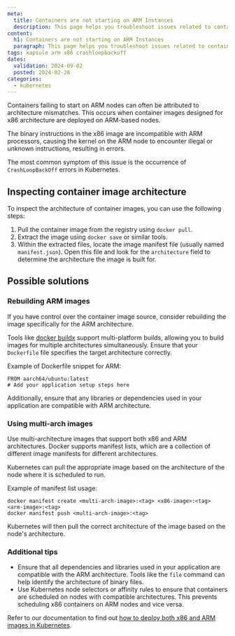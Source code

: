 ```yaml
---
meta:
  title: Containers are not starting on ARM Instances
  description: This page helps you troubleshoot issues related to containers not starting on ARM Instances
content:
  h1: Containers are not starting on ARM Instances
  paragraph: This page helps you troubleshoot issues related to containers not starting on ARM Instances
tags: kapsule arm x86 crashloopbackoff
dates:
  validation: 2024-09-02
  posted: 2024-02-28
categories:
  - kubernetes
---
```


Containers failing to start on ARM nodes can often be attributed to architecture mismatches. This occurs when container images designed for x86 architecture are deployed on ARM-based nodes.

The binary instructions in the x86 image are incompatible with ARM processors, causing the kernel on the ARM node to encounter illegal or unknown instructions, resulting in errors.

The most common symptom of this issue is the occurrence of `CrashLoopBackOff` errors in Kubernetes.

## Inspecting container image architecture

To inspect the architecture of container images, you can use the following steps:

1. Pull the container image from the registry using `docker pull`.
2. Extract the image using `docker save` or similar tools.
3. Within the extracted files, locate the image manifest file (usually named `manifest.json`). Open this file and look for the `architecture` field to determine the architecture the image is built for.

## Possible solutions

### Rebuilding ARM images

If you have control over the container image source, consider rebuilding the image specifically for the ARM architecture.

Tools like [docker buildx](https://docs.docker.com/reference/cli/docker/buildx/) support multi-platform builds, allowing you to build images for multiple architectures simultaneously. Ensure that your `Dockerfile` file specifies the target architecture correctly.

Example of Dockerfile snippet for ARM:
```
FROM aarch64/ubuntu:latest
# Add your application setup steps here
```
Additionally, ensure that any libraries or dependencies used in your application are compatible with ARM architecture.

### Using multi-arch images

Use multi-architecture images that support both x86 and ARM architectures. Docker supports manifest lists, which are a collection of different image manifests for different architectures.

Kubernetes can pull the appropriate image based on the architecture of the node where it is scheduled to run.

Example of manifest list usage:
```
docker manifest create <multi-arch-image>:<tag> <x86-image>:<tag> <arm-image>:<tag>
docker manifest push <multi-arch-image>:<tag>
```

   Kubernetes will then pull the correct architecture of the image based on the node's architecture.

### Additional tips

- Ensure that all dependencies and libraries used in your application are compatible with the ARM architecture. Tools like the `file` command can help identify the architecture of binary files.
- Use Kubernetes node selectors or affinity rules to ensure that containers are scheduled on nodes with compatible architectures. This prevents scheduling x86 containers on ARM nodes and vice versa.

Refer to our documentation to find out [how to deploy both x86 and ARM images in Kubernetes](/containers/kubernetes/how-to/deploy-x86-arm-images/).